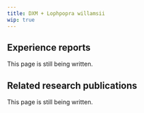 ---
title: DXM + Lophpopra willamsii
wip: true
---

## Experience reports

This page is still being written.

## Related research publications

This page is still being written.

